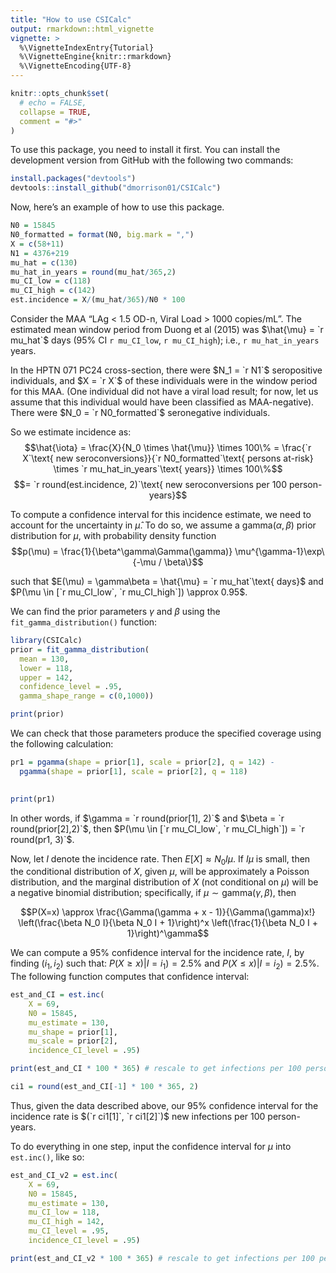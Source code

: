```yaml
---
title: "How to use CSICalc"
output: rmarkdown::html_vignette
vignette: >
  %\VignetteIndexEntry{Tutorial}
  %\VignetteEngine{knitr::rmarkdown}
  %\VignetteEncoding{UTF-8}
---
```


```r
knitr::opts_chunk$set(
  # echo = FALSE,
  collapse = TRUE,
  comment = "#>"
)
```

To use this package, you need to install it first. You can install the development version from GitHub with the following two commands:

``` r
install.packages("devtools")
devtools::install_github("dmorrison01/CSICalc")
```

Now, here's an example of how to use this package.

```r


N0 = 15845
N0_formatted = format(N0, big.mark = ",")
X = c(58+11)
N1 = 4376+219
mu_hat = c(130)
mu_hat_in_years = round(mu_hat/365,2)
mu_CI_low = c(118)
mu_CI_high = c(142)
est.incidence = X/(mu_hat/365)/N0 * 100

```

Consider the MAA "LAg < 1.5 OD-n, Viral Load > 1000 copies/mL". The estimated mean window period from Duong et al (2015) was 
$\hat{\mu} = `r mu_hat`$ days (95% CI `r mu_CI_low`, `r mu_CI_high`); i.e., `r mu_hat_in_years` years.

In the HPTN 071 PC24 cross-section, there were $N_1 = `r N1`$ seropositive individuals, and $X = `r X`$ of these individuals were in the window period for this MAA.
(One individual did not have a viral load result; for now, let us assume that this individual would have been classified as MAA-negative). 
There were $N_0 = `r N0_formatted`$ seronegative individuals.

So we estimate incidence as:
$$\hat{\iota} = \frac{X}{N_0 \times \hat{\mu}} \times 100\% = \frac{`r X`\text{ new seroconversions}}{`r N0_formatted`\text{ persons at-risk} \times `r mu_hat_in_years`\text{ years}} \times 100\%$$
$$= `r round(est.incidence, 2)`\text{ new seroconversions per 100 person-years}$$

To compute a confidence interval for this incidence estimate, we need to account for the uncertainty in $\hat{\mu}$.
To do so, we assume a $\text{gamma}(\alpha, \beta)$ prior distribution for $\mu$, with probability density function
$$p(\mu) = \frac{1}{\beta^\gamma\Gamma(\gamma)} \mu^{\gamma-1}\exp\{-\mu / \beta\}$$

such that $E(\mu) = \gamma\beta = \hat{\mu} = `r mu_hat`\text{ days}$ and $P(\mu \in [`r mu_CI_low`, `r mu_CI_high`]) \approx 0.95$.

We can find the prior parameters $\gamma$ and $\beta$ using the `fit_gamma_distribution()` function:

```r
library(CSICalc)
prior = fit_gamma_distribution(
  mean = 130,
  lower = 118,
  upper = 142,
  confidence_level = .95,
  gamma_shape_range = c(0,1000))

print(prior)
```

We can check that those parameters produce the specified coverage using the following calculation:

```r

pr1 = pgamma(shape = prior[1], scale = prior[2], q = 142) - 
  pgamma(shape = prior[1], scale = prior[2], q = 118)
   

print(pr1)
```

In other words, if $\gamma = `r round(prior[1], 2)`$ and $\beta = `r round(prior[2],2)`$, then
$P(\mu \in [`r mu_CI_low`, `r mu_CI_high`]) = `r round(pr1, 3)`$.

Now, let $I$ denote the incidence rate. Then $E[X] \approx N_0I\mu$. If $I\mu$ is small, then 
the conditional distribution of $X$, given $\mu$, will be approximately a Poisson distribution,
and the marginal distribution of $X$ (not conditional on $\mu$) will be a negative binomial distribution; specifically,
if $\mu \sim \text{gamma}(\gamma, \beta)$, then

$$P(X=x) \approx \frac{\Gamma(\gamma + x - 1)}{\Gamma(\gamma)x!} \left(\frac{\beta N_0 I}{\beta N_0 I + 1}\right)^x \left(\frac{1}{\beta N_0 I + 1}\right)^\gamma$$

We can compute a 95% confidence interval for the incidence rate, $I$, by finding $(i_1,i_2)$ such that:
$P(X\ge x)| I = i_1) = 2.5\%$ and $P(X\le x)| I = i_2) = 2.5\%$.
The following function computes that confidence interval:

```r

est_and_CI = est.inc(
    X = 69,
    N0 = 15845,
    mu_estimate = 130,
    mu_shape = prior[1],
    mu_scale = prior[2],
    incidence_CI_level = .95)

print(est_and_CI * 100 * 365) # rescale to get infections per 100 person-years

```

```r

ci1 = round(est_and_CI[-1] * 100 * 365, 2)

```

Thus, given the data described above, our 95% confidence interval for the incidence rate is $(`r ci1[1]`, `r ci1[2]`)$ new infections per 100 person-years.

To do everything in one step, input the confidence interval for $\mu$ into `est.inc()`, like so:

```r

est_and_CI_v2 = est.inc(
    X = 69,
    N0 = 15845,
    mu_estimate = 130,
    mu_CI_low = 118,
    mu_CI_high = 142,
    mu_CI_level = .95,
    incidence_CI_level = .95)

print(est_and_CI_v2 * 100 * 365) # rescale to get infections per 100 person-years

```


